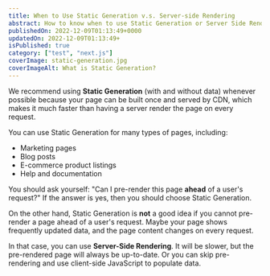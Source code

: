 ```yaml
---
title: When to Use Static Generation v.s. Server-side Rendering
abstract: How to know when to use Static Generation or Server Side Rendering in Next.js!
publishedOn: 2022-12-09T01:13:49+0000
updatedOn: 2022-12-09T01:13:49+
isPublished: true
category: ["test", "next.js"]
coverImage: static-generation.jpg
coverImageAlt: What is Static Generation?
---
```


We recommend using **Static Generation** (with and without data) whenever possible because your page can be built once and served by CDN, which makes it much faster than having a server render the page on every request.

You can use Static Generation for many types of pages, including:

- Marketing pages
- Blog posts
- E-commerce product listings
- Help and documentation

You should ask yourself: "Can I pre-render this page **ahead** of a user's request?" If the answer is yes, then you should choose Static Generation.

On the other hand, Static Generation is **not** a good idea if you cannot pre-render a page ahead of a user's request. Maybe your page shows frequently updated data, and the page content changes on every request.

In that case, you can use **Server-Side Rendering**. It will be slower, but the pre-rendered page will always be up-to-date. Or you can skip pre-rendering and use client-side JavaScript to populate data.